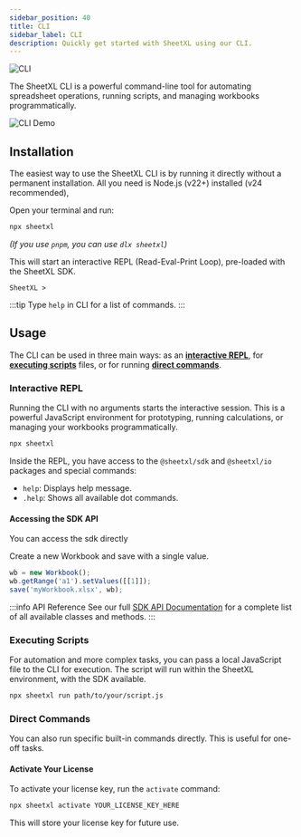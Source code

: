 ```yaml
---
sidebar_position: 40
title: CLI
sidebar_label: CLI
description: Quickly get started with SheetXL using our CLI.
---
```


<div style={{ display: 'flex', justifyContent: 'center', marginBottom: 32 }}>
  <img
    src={require('/static/img/cli-logo.png').default}
    alt="CLI"
    style={{
      maxWidth: 180,
      background: '#ffffff',
      width: '100%',
      borderRadius: 16,
      paddingTop: 12, paddingBottom: 12,
      paddingLeft: 6, paddingRight: 6,
      boxShadow: '0 4px 24px rgba(0,0,0,0.08)'
    }}
  />
</div>

The SheetXL CLI is a powerful command-line tool for automating spreadsheet operations, running scripts, and managing workbooks programmatically.

<div className="doc-animated-banner">
  <img
    src={require('/static/img/cli-demo.gif').default}
    alt="CLI Demo"
  />
</div>

## Installation

The easiest way to use the SheetXL CLI is by running it directly without a permanent installation. All you need is Node.js (v22+) installed (v24 recommended),

Open your terminal and run:

```bash
npx sheetxl
```

*(If you use `pnpm`, you can use `dlx sheetxl`)*

This will start an interactive REPL (Read-Eval-Print Loop), pre-loaded with the SheetXL SDK.

```terminal
SheetXL >
```

:::tip
Type `help` in CLI for a list of commands.
:::

## Usage

The CLI can be used in three main ways: as an [**interactive REPL**](#interactive-repl), for [**executing scripts**](#executing-scripts) files, or for running [**direct commands**](#direct-commands).

### Interactive REPL

Running the CLI with no arguments starts the interactive session. This is a powerful JavaScript environment for prototyping, running calculations, or managing your workbooks programmatically.

```bash
npx sheetxl
```

Inside the REPL, you have access to the `@sheetxl/sdk` and `@sheetxl/io` packages and special commands:

* `help`: Displays help message.
* `.help`: Shows all available dot commands.


#### Accessing the SDK API

You can access the sdk directly

Create a new Workbook and save with a single value.

```javascript title="New Workbook"
wb = new Workbook();
wb.getRange('a1').setValues([[1]]);
save('myWorkbook.xlsx', wb);
```

:::info API Reference
See our full [SDK API Documentation](https://api.sheetxl.com) for a complete list of all available classes and methods.
:::

### Executing Scripts

For automation and more complex tasks, you can pass a local JavaScript file to the CLI for execution. The script will run within the SheetXL environment, with the SDK available.

```bash
npx sheetxl run path/to/your/script.js
```

### Direct Commands

You can also run specific built-in commands directly. This is useful for one-off tasks.

#### Activate Your License

To activate your license key, run the `activate` command:

```bash
npx sheetxl activate YOUR_LICENSE_KEY_HERE
```

This will store your license key for future use.